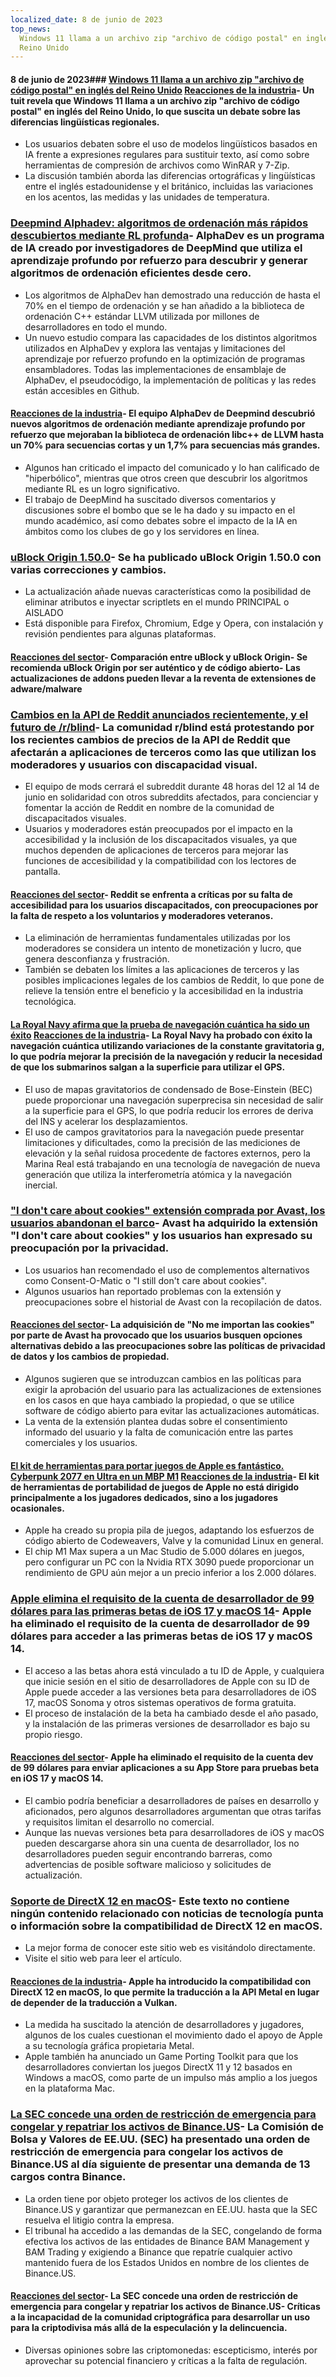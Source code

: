 ```yaml
---
localized_date: 8 de junio de 2023
top_news:
  Windows 11 llama a un archivo zip "archivo de código postal" en inglés del
  Reino Unido
---
```




<CallToAction />

<Steps>

#### 8 de junio de 2023### [Windows 11 llama a un archivo zip "archivo de código postal" en inglés del Reino Unido](https://twitter.com/JymFox/status/1665799627377975300) [Reacciones de la industria](http://news.ycombinator.com/item?id=36231313)- Un tuit revela que Windows 11 llama a un archivo zip "archivo de código postal" en inglés del Reino Unido, lo que suscita un debate sobre las diferencias lingüísticas regionales.

- Los usuarios debaten sobre el uso de modelos lingüísticos basados en IA frente a expresiones regulares para sustituir texto, así como sobre herramientas de compresión de archivos como WinRAR y 7-Zip.
- La discusión también aborda las diferencias ortográficas y lingüísticas entre el inglés estadounidense y el británico, incluidas las variaciones en los acentos, las medidas y las unidades de temperatura.

### [Deepmind Alphadev: algoritmos de ordenación más rápidos descubiertos mediante RL profunda](https://www.nature.com/articles/s41586-023-06004-9)- AlphaDev es un programa de IA creado por investigadores de DeepMind que utiliza el aprendizaje profundo por refuerzo para descubrir y generar algoritmos de ordenación eficientes desde cero.

- Los algoritmos de AlphaDev han demostrado una reducción de hasta el 70% en el tiempo de ordenación y se han añadido a la biblioteca de ordenación C++ estándar LLVM utilizada por millones de desarrolladores en todo el mundo.
- Un nuevo estudio compara las capacidades de los distintos algoritmos utilizados en AlphaDev y explora las ventajas y limitaciones del aprendizaje por refuerzo profundo en la optimización de programas ensambladores. Todas las implementaciones de ensamblaje de AlphaDev, el pseudocódigo, la implementación de políticas y las redes están accesibles en Github.

#### [Reacciones de la industria](http://news.ycombinator.com/item?id=36228125)- El equipo AlphaDev de Deepmind descubrió nuevos algoritmos de ordenación mediante aprendizaje profundo por refuerzo que mejoraban la biblioteca de ordenación libc++ de LLVM hasta un 70% para secuencias cortas y un 1,7% para secuencias más grandes.

- Algunos han criticado el impacto del comunicado y lo han calificado de "hiperbólico", mientras que otros creen que descubrir los algoritmos mediante RL es un logro significativo.
- El trabajo de DeepMind ha suscitado diversos comentarios y discusiones sobre el bombo que se le ha dado y su impacto en el mundo académico, así como debates sobre el impacto de la IA en ámbitos como los clubes de go y los servidores en línea.

### [uBlock Origin 1.50.0](https://github.com/gorhill/uBlock/releases/tag/1.50.0)- Se ha publicado uBlock Origin 1.50.0 con varias correcciones y cambios.

- La actualización añade nuevas características como la posibilidad de eliminar atributos e inyectar scriptlets en el mundo PRINCIPAL o AISLADO
- Está disponible para Firefox, Chromium, Edge y Opera, con instalación y revisión pendientes para algunas plataformas.

#### [Reacciones del sector](http://news.ycombinator.com/item?id=36227411)- Comparación entre uBlock y uBlock Origin- Se recomienda uBlock Origin por ser auténtico y de código abierto- Las actualizaciones de addons pueden llevar a la reventa de extensiones de adware/malware

### [Cambios en la API de Reddit anunciados recientemente, y el futuro de /r/blind](https://old.reddit.com/r/Blind/comments/13zr8h2/reddits_recently_announced_api_changes_and_the/)- La comunidad r/blind está protestando por los recientes cambios de precios de la API de Reddit que afectarán a aplicaciones de terceros como las que utilizan los moderadores y usuarios con discapacidad visual.

- El equipo de mods cerrará el subreddit durante 48 horas del 12 al 14 de junio en solidaridad con otros subreddits afectados, para concienciar y fomentar la acción de Reddit en nombre de la comunidad de discapacitados visuales.
- Usuarios y moderadores están preocupados por el impacto en la accesibilidad y la inclusión de los discapacitados visuales, ya que muchos dependen de aplicaciones de terceros para mejorar las funciones de accesibilidad y la compatibilidad con los lectores de pantalla.

#### [Reacciones del sector](http://news.ycombinator.com/item?id=36231016)- Reddit se enfrenta a críticas por su falta de accesibilidad para los usuarios discapacitados, con preocupaciones por la falta de respeto a los voluntarios y moderadores veteranos.

- La eliminación de herramientas fundamentales utilizadas por los moderadores se considera un intento de monetización y lucro, que genera desconfianza y frustración.
- También se debaten los límites a las aplicaciones de terceros y las posibles implicaciones legales de los cambios de Reddit, lo que pone de relieve la tensión entre el beneficio y la accesibilidad en la industria tecnológica.

#### [La Royal Navy afirma que la prueba de navegación cuántica ha sido un éxito](https://thequantuminsider.com/2023/06/06/royal-navy-says-quantum-navigation-test-a-success/) [Reacciones de la industria](http://news.ycombinator.com/item?id=36222625)- La Royal Navy ha probado con éxito la navegación cuántica utilizando variaciones de la constante gravitatoria g, lo que podría mejorar la precisión de la navegación y reducir la necesidad de que los submarinos salgan a la superficie para utilizar el GPS.

- El uso de mapas gravitatorios de condensado de Bose-Einstein (BEC) puede proporcionar una navegación superprecisa sin necesidad de salir a la superficie para el GPS, lo que podría reducir los errores de deriva del INS y acelerar los desplazamientos.
- El uso de campos gravitatorios para la navegación puede presentar limitaciones y dificultades, como la precisión de las mediciones de elevación y la señal ruidosa procedente de factores externos, pero la Marina Real está trabajando en una tecnología de navegación de nueva generación que utiliza la interferometría atómica y la navegación inercial.

### ["I don't care about cookies" extensión comprada por Avast, los usuarios abandonan el barco](https://addons.mozilla.org/en-US/firefox/addon/i-dont-care-about-cookies/reviews/?score=1&utm_content=addons-manager-reviews-link&utm_medium=firefox-browser&utm_source=firefox-browser)- Avast ha adquirido la extensión "I don't care about cookies" y los usuarios han expresado su preocupación por la privacidad.

- Los usuarios han recomendado el uso de complementos alternativos como Consent-O-Matic o "I still don't care about cookies".
- Algunos usuarios han reportado problemas con la extensión y preocupaciones sobre el historial de Avast con la recopilación de datos.

#### [Reacciones del sector](http://news.ycombinator.com/item?id=36233068)- La adquisición de "No me importan las cookies" por parte de Avast ha provocado que los usuarios busquen opciones alternativas debido a las preocupaciones sobre las políticas de privacidad de datos y los cambios de propiedad.

- Algunos sugieren que se introduzcan cambios en las políticas para exigir la aprobación del usuario para las actualizaciones de extensiones en los casos en que haya cambiado la propiedad, o que se utilice software de código abierto para evitar las actualizaciones automáticas.
- La venta de la extensión plantea dudas sobre el consentimiento informado del usuario y la falta de comunicación entre las partes comerciales y los usuarios.

#### [El kit de herramientas para portar juegos de Apple es fantástico. Cyberpunk 2077 en Ultra en un MBP M1](https://twitter.com/isaacmarovitz/status/1666209780031971341) [Reacciones de la industria](http://news.ycombinator.com/item?id=36223927)- El kit de herramientas de portabilidad de juegos de Apple no está dirigido principalmente a los jugadores dedicados, sino a los jugadores ocasionales.

- Apple ha creado su propia pila de juegos, adaptando los esfuerzos de código abierto de Codeweavers, Valve y la comunidad Linux en general.
- El chip M1 Max supera a un Mac Studio de 5.000 dólares en juegos, pero configurar un PC con la Nvidia RTX 3090 puede proporcionar un rendimiento de GPU aún mejor a un precio inferior a los 2.000 dólares.

### [Apple elimina el requisito de la cuenta de desarrollador de 99 dólares para las primeras betas de iOS 17 y macOS 14](https://arstechnica.com/gadgets/2023/06/how-to-install-ios-17-and-macos-14-developer-betas-now-that-anyone-can-do-it/)- Apple ha eliminado el requisito de la cuenta de desarrollador de 99 dólares para acceder a las primeras betas de iOS 17 y macOS 14.

- El acceso a las betas ahora está vinculado a tu ID de Apple, y cualquiera que inicie sesión en el sitio de desarrolladores de Apple con su ID de Apple puede acceder a las versiones beta para desarrolladores de iOS 17, macOS Sonoma y otros sistemas operativos de forma gratuita.
- El proceso de instalación de la beta ha cambiado desde el año pasado, y la instalación de las primeras versiones de desarrollador es bajo su propio riesgo.

#### [Reacciones del sector](http://news.ycombinator.com/item?id=36230839)- Apple ha eliminado el requisito de la cuenta dev de 99 dólares para enviar aplicaciones a su App Store para pruebas beta en iOS 17 y macOS 14.

- El cambio podría beneficiar a desarrolladores de países en desarrollo y aficionados, pero algunos desarrolladores argumentan que otras tarifas y requisitos limitan el desarrollo no comercial.
- Aunque las nuevas versiones beta para desarrolladores de iOS y macOS pueden descargarse ahora sin una cuenta de desarrollador, los no desarrolladores pueden seguir encontrando barreras, como advertencias de posible software malicioso y solicitudes de actualización.

### [Soporte de DirectX 12 en macOS](https://twitter.com/andytizer/status/1666131239575728130)- Este texto no contiene ningún contenido relacionado con noticias de tecnología punta o información sobre la compatibilidad de DirectX 12 en macOS.

- La mejor forma de conocer este sitio web es visitándolo directamente.
- Visite el sitio web para leer el artículo.

#### [Reacciones de la industria](http://news.ycombinator.com/item?id=36222266)- Apple ha introducido la compatibilidad con DirectX 12 en macOS, lo que permite la traducción a la API Metal en lugar de depender de la traducción a Vulkan.

- La medida ha suscitado la atención de desarrolladores y jugadores, algunos de los cuales cuestionan el movimiento dado el apoyo de Apple a su tecnología gráfica propietaria Metal.
- Apple también ha anunciado un Game Porting Toolkit para que los desarrolladores conviertan los juegos DirectX 11 y 12 basados en Windows a macOS, como parte de un impulso más amplio a los juegos en la plataforma Mac.

### [La SEC concede una orden de restricción de emergencia para congelar y repatriar los activos de Binance.US](https://www.kitco.com/news/2023-06-07/SEC-granted-emergency-restraining-order-to-freeze-repatriate-Binance-US-assets.html)- La Comisión de Bolsa y Valores de EE.UU. (SEC) ha presentado una orden de restricción de emergencia para congelar los activos de Binance.US al día siguiente de presentar una demanda de 13 cargos contra Binance.

- La orden tiene por objeto proteger los activos de los clientes de Binance.US y garantizar que permanezcan en EE.UU. hasta que la SEC resuelva el litigio contra la empresa.
- El tribunal ha accedido a las demandas de la SEC, congelando de forma efectiva los activos de las entidades de Binance BAM Management y BAM Trading y exigiendo a Binance que repatríe cualquier activo mantenido fuera de los Estados Unidos en nombre de los clientes de Binance.US.

#### [Reacciones del sector](http://news.ycombinator.com/item?id=36235143)- La SEC concede una orden de restricción de emergencia para congelar y repatriar los activos de Binance.US- Críticas a la incapacidad de la comunidad criptográfica para desarrollar un uso para la criptodivisa más allá de la especulación y la delincuencia.

- Diversas opiniones sobre las criptomonedas: escepticismo, interés por aprovechar su potencial financiero y críticas a la falta de regulación.

</Steps>
